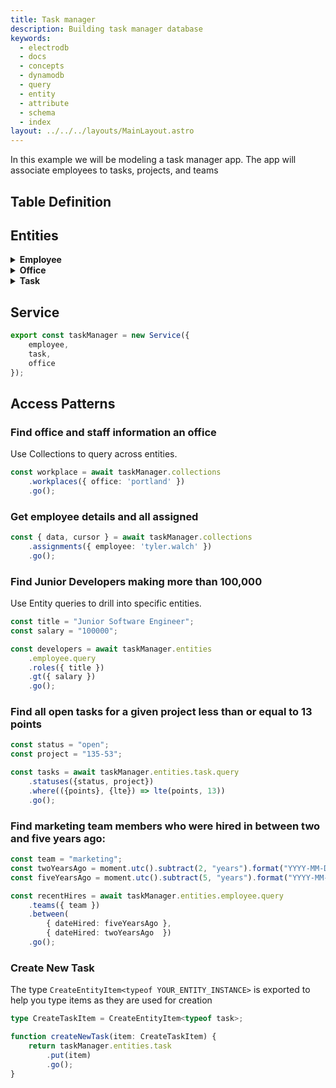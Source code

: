 ```yaml
---
title: Task manager
description: Building task manager database
keywords:
  - electrodb
  - docs
  - concepts
  - dynamodb
  - query
  - entity
  - attribute
  - schema
  - index
layout: ../../../layouts/MainLayout.astro
---
```


In this example we will be modeling a task manager app. The app will associate employees to tasks, projects, and teams

## Table Definition


## Entities

<details>
<summary><b>Employee</b></summary>
<p>

```typescript
import moment from "moment";
import { v4 as uuid } from "uuid";
import { Entity, EntityItem, QueryResponse, CreateEntityItem } from 'electrodb'
import { table, client } from '../config';

export const employee = new Entity({
	model: {
		entity: "employee",
		version: "1",
		service: "taskmanager",
	},
	attributes: {
		employee: {
			type: "string",
			default: () => uuid(),
		},
		firstName: {
			type: "string",
			required: true,
		},
		lastName: {
			type: "string",
			required: true,
		},
		office: {
			type: "string",
			required: true,
		},
		title: {
			type: "string",
			required: true,
		},
		team: {
			type: ["development", "marketing", "finance", "product", "cool cats and kittens"] as const,
			required: true,
		},
		salary: {
			type: "string",
			required: true,
		},
		manager: {
			type: "string",
		},
		dateHired: {
			type: "string",
			validate: (date: string) => {
				if (!moment(date).isValid) {
					throw new Error("Invalid date format");
				}
			}
		},
		birthday: {
			type: "string",
			validate: (date: string) => {
				if (!moment(date).isValid) {
					throw new Error("Invalid date format");
				}
			}
		},
	},
	indexes: {
		employee: {
			pk: {
				field: "pk",
				composite: ["employee"],
			},
			sk: {
				field: "sk",
				composite: [],
			},
		},
		coworkers: {
			index: "gsi1pk-gsi1sk-index",
			collection: "workplaces",
			pk: {
				field: "gsi1pk",
				composite: ["office"],
			},
			sk: {
				field: "gsi1sk",
				composite: ["team", "title", "employee"],
			},
		},
		teams: {
			index: "gsi2pk-gsi2sk-index",
			pk: {
				field: "gsi2pk",
				composite: ["team"],
			},
			sk: {
				field: "gsi2sk",
				composite: ["dateHired", "title"],
			},
		},
		employeeLookup: {
			collection: "assignments",
			index: "gsi3pk-gsi3sk-index",
			pk: {
				field: "gsi3pk",
				composite: ["employee"],
			},
			sk: {
				field: "gsi3sk",
				composite: [],
			},
		},
		roles: {
			index: "gsi4pk-gsi4sk-index",
			pk: {
				field: "gsi4pk",
				composite: ["title"],
			},
			sk: {
				field: "gsi4sk",
				composite: ["salary"],
			},
		},
		directReports: {
			index: "gsi5pk-gsi5sk-index",
			pk: {
				field: "gsi5pk",
				composite: ["manager"],
			},
			sk: {
				field: "gsi5sk",
				composite: ["team", "office"],
			},
		},
	}
}, { table, client });

export type EmployeeItem = EntityItem<typeof employee>;
export type CreateEmployeeItem = CreateEntityItem<typeof employee>;
export type EmployeeQueryResponse = QueryResponse<typeof employee>;
```

</p>
</details>

<details>
<summary><b>Office</b></summary>
<p>

```typescript
import { Entity, EntityItem, QueryResponse, CreateEntityItem } from 'electrodb';
import { table, client } from '../config';

export const office = new Entity({
	"model": {
		"entity": "office",
		"version": "1",
		"service": "taskmanager"
	},
	"attributes": {
		"office": {
			"type": "string"
		},
		"country": {
			"type": "string"
		},
		"state": {
			"type": "string"
		},
		"city": {
			"type": "string"
		},
		"zip": {
			"type": "string"
		},
		"address": {
			"type": "string"
		}
	},
	"indexes": {
		"locations": {
			"pk": {
				"field": "pk",
				"composite": ["country", "state"]
			},
			"sk": {
				"field": "sk",
				"composite": ["city", "zip", "office"]
			}
		},
		"office": {
			"index": "gsi1pk-gsi1sk-index",
			"collection": "workplaces",
			"pk": {
				"field": "gsi1pk",
				"composite": ["office"]
			},
			"sk": {
				"field": "gsi1sk",
				"composite": []
			}
		}
	}
}, { table, client });

export type OfficeItem = EntityItem<typeof office>;
export type CreateOfficeItem = CreateEntityItem<typeof office>;
export type OfficeQueryResponse = QueryResponse<typeof office>;
```

</p>
</details>

<details>
<summary><b>Task</b></summary>
<p>

```typescript
import { Entity, EntityItem, QueryResponse, CreateEntityItem } from 'electrodb';
import { table, client } from '../config';

export const task = new Entity({
	"model": {
		"entity": "task",
		"version": "1",
		"service": "taskmanager"
	},
	"attributes": {
		task: {
			type: "string",
			required: true
		},
		project: {
			type: "string",
			required: true
		},
		employee: {
			type: "string",
			required: true
		},
		description: {
			type: "string"
		},
		status: {
			type: ["open", "in-progress", "closed"] as const,
			default: "open"
		},
		points: {
			type: "number",
			required: true
		},
		comments: {
			type: "any"
		},
	},
	"indexes": {
		"task": {
			"pk": {
				"field": "pk",
				"composite": ["task"]
			},
			"sk": {
				"field": "sk",
				"composite": ["project", "employee"]
			}
		},
		"project": {
			"index": "gsi1pk-gsi1sk-index",
			"pk": {
				"field": "gsi1pk",
				"composite": ["project"]
			},
			"sk": {
				"field": "gsi1sk",
				"composite": ["employee", "status"]
			}
		},
		"assigned": {
			"collection": "assignments",
			"index": "gsi3pk-gsi3sk-index",
			"pk": {
				"field": "gsi3pk",
				"composite": ["employee"]
			},
			"sk": {
				"field": "gsi3sk",
				"composite": ["project", "status"]
			}
		},
		"statuses": {
			"index": "gsi4pk-gsi4sk-index",
			"pk": {
				"field": "gsi4pk",
				"composite": ["status"]
			},
			"sk": {
				"field": "gsi4sk",
				"composite": ["project", "employee"]
			}
		}
	}
}, { table, client });

export type TaskItem = EntityItem<typeof task>;
export type CreateTaskItem = CreateEntityItem<typeof task>;
export type TaskQueryResponse = QueryResponse<typeof task>;
```

</p>
</details>

## Service

```typescript
export const taskManager = new Service({
    employee,
    task,
    office
});
```

## Access Patterns

### Find office and staff information an office

Use Collections to query across entities.

```typescript
const workplace = await taskManager.collections
    .workplaces({ office: 'portland' })
    .go();
```

### Get employee details and all assigned
```typescript
const { data, cursor } = await taskManager.collections
    .assignments({ employee: 'tyler.walch' })
    .go();
```

### Find Junior Developers making more than 100,000

Use Entity queries to drill into specific entities.

```typescript
const title = "Junior Software Engineer";
const salary = "100000";

const developers = await taskManager.entities
    .employee.query
    .roles({ title })
    .gt({ salary })
    .go();
```

### Find all open tasks for a given project less than or equal to 13 points

```typescript
const status = "open";
const project = "135-53";

const tasks = await taskManager.entities.task.query
    .statuses({status, project})
    .where(({points}, {lte}) => lte(points, 13))
    .go();
```

### Find marketing team members who were hired in between two and five years ago:

```typescript
const team = "marketing";
const twoYearsAgo = moment.utc().subtract(2, "years").format("YYYY-MM-DD");
const fiveYearsAgo = moment.utc().subtract(5, "years").format("YYYY-MM-DD");

const recentHires = await taskManager.entities.employee.query
    .teams({ team })
    .between(
        { dateHired: fiveYearsAgo },
        { dateHired: twoYearsAgo  })
    .go();
```

### Create New Task

The type `CreateEntityItem<typeof YOUR_ENTITY_INSTANCE>` is exported to help you type items as they are used for creation

```typescript
type CreateTaskItem = CreateEntityItem<typeof task>;

function createNewTask(item: CreateTaskItem) {
    return taskManager.entities.task
        .put(item)
        .go();
}
```